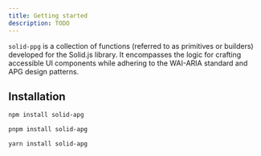```yaml
---
title: Getting started
description: TODO
---
```


`solid-ppg` is a collection of functions (referred to as primitives or builders) developed for the Solid.js library.
It encompasses the logic for crafting accessible UI components while adhering to the WAI-ARIA standard and APG design patterns.

## Installation


<Tabs>
<TabItem label="npm">

```sh
npm install solid-apg
```

</TabItem>
<TabItem label="pnpm">

```sh
pnpm install solid-apg
```

</TabItem>
<TabItem label="Yarn">

```sh
yarn install solid-apg
```

</TabItem>
</Tabs>
